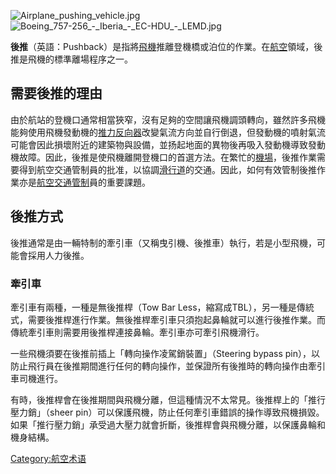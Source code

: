 {{unreferenced|time=2015-08-20T02:24:03+00:00}}
[[File:Airplane_pushing_vehicle.jpg|thumb]]
[[File:Boeing_757-256_-_Iberia_-_EC-HDU_-_LEMD.jpg|thumb]]

'''後推'''（英語：Pushback）是指將[[飛機|飛機]]推離登機橋或泊位的作業。在[[航空|航空]]領域，後推是飛機的標準離場程序之一。

==需要後推的理由==

由於航站的登機口通常相當狹窄，沒有足夠的空間讓飛機調頭轉向，雖然許多飛機能夠使用飛機發動機的[[推力反向器|推力反向器]]改變氣流方向並自行倒退，但發動機的噴射氣流可能會因此損壞附近的建築物與設備，並扬起地面的異物後再吸入發動機導致發動機故障。因此，後推是使飛機離開登機口的首選方法。在繁忙的[[機場|機場]]，後推作業需要得到航空交通管制員的批准，以協調[[滑行道|滑行道]]的交通。因此，如何有效管制後推作業亦是[[航空交通管制|航空交通管制]]員的重要課題。

==後推方式==
後推通常是由一輛特制的牽引車（又稱曳引機、後推車）執行，若是小型飛機，可能會採用人力後推。

===牽引車===
牽引車有兩種，一種是無後推桿（Tow Bar Less，縮寫成TBL），另一種是傳統式，需要後推桿進行作業。無後推桿牽引車只須抱起鼻輪就可以進行後推作業。而傳統牽引車則需要用後推桿連接鼻輪。牽引車亦可牽引飛機滑行。

一些飛機須要在後推前插上「轉向操作凌駕銷裝置」（Steering bypass pin），以防止飛行員在後推期間進行任何的轉向操作，並保證所有後推時的轉向操作由牽引車司機進行。

有時，後推桿會在後推期間與飛機分離，但這種情況不太常見。後推桿上的「推行壓力銷」（sheer pin）可以保護飛機，防止任何牽引車錯誤的操作導致飛機損毀。如果「推行壓力銷」承受過大壓力就會折斷，後推桿會與飛機分離，以保護鼻輪和機身結構。

[[Category:航空术语|Category:航空术语]]